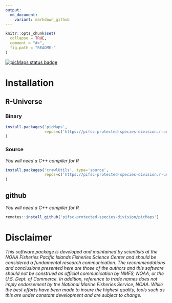 ```yaml
---
output:
  md_document:
    variant: markdown_github
---
```


<!-- README.md is generated from README.Rmd. Please edit that file -->

```r
knitr::opts_chunk$set(
  collapse = TRUE,
  comment = "#>",
  fig.path = "README-"
)
```

[![picMaps status badge](https://pifsc-protected-species-division.r-universe.dev/badges/picMaps)](https://pifsc-protected-species-division.r-universe.dev/picMaps)

# Installation

## R-Universe

### Binary

```r
install.packages('picMaps', 
                 repos=c('https://pifsc-protected-species-division.r-universe.dev','https://cloud.r-project.org')
)
```

### Source

*You will need a C++ compiler for R*

```r
install.packages('crawlUtils', type='source', 
                 repos=c('https://pifsc-protected-species-division.r-universe.dev','https://cloud.r-project.org')
)
```

## github

*You will need a C++ compiler for R*

```r
remotes::install_github('pifsc-protected-species-division/picMaps')
```



# Disclaimer

*This software package is developed and maintained by scientists at the NOAA Fisheries Pacific Islands Fisheries Science Center and should be considered a fundamental research communication. The recommendations and conclusions presented here are those of the authors and this software should not be construed as official communication by NMFS, NOAA, or the U.S. Dept. of Commerce. In addition, reference to trade names does not imply endorsement by the National Marine Fisheries Service, NOAA. While the best efforts have been made to insure the highest quality, tools such as this are under constant development and are subject to change.*

